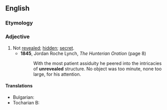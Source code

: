 ==English==

===Etymology===
{{prefix|en|un|revealed}}

===Adjective===
{{en-adj|-}}

# Not [[revealed]]; [[hidden]]; [[secret]].
#* '''1845''', Jordan Roche Lynch, ''The Hunterian Oration'' (page 8)
#*: With the most patient assiduity he peered into the intricacies of '''unrevealed''' structure. No object was too minute, none too large, for his attention.

====Translations====
{{trans-top|not revealed}}
* Bulgarian: {{t|bg|неразкрит}}
* Tocharian B: {{t|txb|apākätte}}
{{trans-mid}}
{{trans-bottom}}